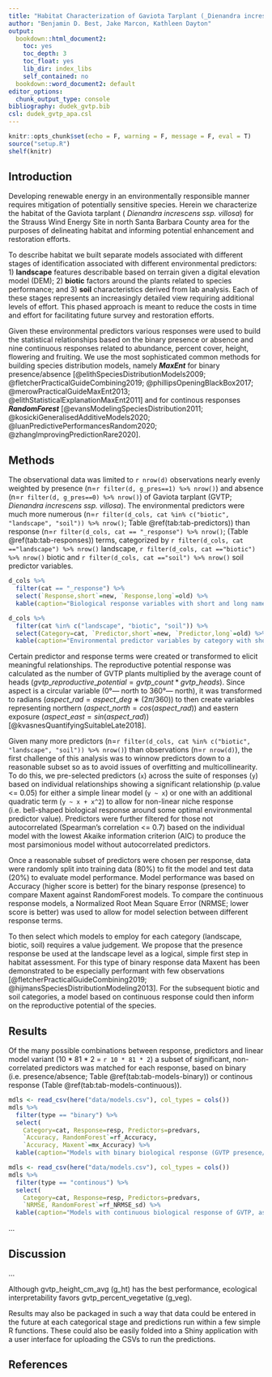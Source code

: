 ```yaml
---
title: "Habitat Characterization of Gaviota Tarplant (_Dienandra increscens ssp. villosa_)"
author: "Benjamin D. Best, Jake Marcon, Kathleen Dayton"
output:
  bookdown::html_document2:
    toc: yes
    toc_depth: 3
    toc_float: yes
    lib_dir: index_libs
    self_contained: no
  bookdown::word_document2: default
editor_options:
  chunk_output_type: console
bibliography: dudek_gvtp.bib
csl: dudek_gvtp_apa.csl
---
```


```r
knitr::opts_chunk$set(echo = F, warning = F, message = F, eval = T)
source("setup.R")
shelf(knitr)
```

## Introduction

Developing renewable energy in an environmentally responsible manner requires mitigation of potentially sensitive species. Herein we characterize the habitat of the Gaviota tarplant ( _Dienandra increscens ssp. villosa_) for the Strauss Wind Energy Site in north Santa Barbara County area for the purposes of delineating habitat and informing potential enhancement and restoration efforts.

To describe habitat we built separate models associated with different stages of identification associated with different environmental predictors: 1) **landscape** features describable based on terrain given a digital elevation model (DEM); 2) **biotic** factors around the plants related to species performance; and 3) **soil** characteristics derived from lab analysis. Each of these stages represents an increasingly detailed view requiring additional levels of effort. This phased approach is meant to reduce the costs in time and effort for facilitating future survey and restoration efforts.

Given these environmental predictors various responses were used to build the statistical relationships based on the binary presence or absence and nine continuous responses related to abundance, percent cover, height, flowering and fruiting. We use the most sophisticated common methods for building species distribution models, namely _**MaxEnt**_ for binary presence/absence [@elithSpeciesDistributionModels2009; @fletcherPracticalGuideCombining2019; @phillipsOpeningBlackBox2017; @merowPracticalGuideMaxEnt2013; @elithStatisticalExplanationMaxEnt2011] and for continous responses _**RandomForest**_ [@evansModelingSpeciesDistribution2011; @kosickiGeneralisedAdditiveModels2020; @luanPredictivePerformancesRandom2020; @zhangImprovingPredictionRare2020].

## Methods

The observational data was limited to `r nrow(d)` observations nearly evenly weighted by presence (n=`r filter(d, g_pres==1) %>% nrow()`) and absence (n=`r filter(d, g_pres==0) %>% nrow()`) of Gaviota tarplant (GVTP; _Dienandra increscens ssp. villosa_). The environmental predictors were much more numerous (n=`r filter(d_cols, cat %in% c("biotic", "landscape", "soil")) %>% nrow()`; Table \@ref(tab:tab-predictors)) than response (n=`r filter(d_cols, cat == "_response") %>% nrow()`; (Table \@ref(tab:tab-responses)) terms, categorized by `r filter(d_cols, cat =="landscape") %>% nrow()` landscape, `r filter(d_cols, cat =="biotic") %>% nrow()` biotic and `r filter(d_cols, cat =="soil") %>% nrow()` soil predictor variables.

```r
d_cols %>% 
  filter(cat == "_response") %>% 
  select(`Response,short`=new, `Response,long`=old) %>% 
  kable(caption="Biological response variables with short and long names.")
```

```r
d_cols %>% 
  filter(cat %in% c("landscape", "biotic", "soil")) %>% 
  select(Category=cat, `Predictor,short`=new, `Predictor,long`=old) %>% 
  kable(caption="Environmental predictor variables by category with short and long names.")
```

Certain predictor and response terms were created or transformed to elicit meaningful relationships. The reproductive potential response was calculated as the number of GVTP plants multiplied by the average count of heads ($gvtp\_reproductive\_potential = gvtp\_count * gvtp\_heads$). Since aspect is a circular variable (0°— north to 360°— north), it was  transformed to radians ($aspect\_rad = aspect\_deg ∗ (2π/360)$) to then create variables representing northern ($aspect\_north =cos(aspect\_rad)$) and eastern exposure ($aspect\_east = sin(aspect\_rad)$) [@kvasnesQuantifyingSuitableLate2018].

Given many more predictors (n=`r filter(d_cols, cat %in% c("biotic", "landscape", "soil")) %>% nrow()`) than observations (n=`r nrow(d)`), the first challenge of this analysis was to winnow predictors down to a reasonable subset so as to avoid issues of overfitting and multicollinearity. To do this, we pre-selected predictors (`x`) across the suite of responses (`y`) based on individual relationships showing a significant relationship (p.value <= 0.05) for either a simple linear model (`y ~ x`) or one with an additional quadratic term (`y ~ x + x^2`) to allow for non-linear niche response (i.e. bell-shaped biological response around some optimal environmental predictor value). Predictors were further filtered for those not autocorrelated (Spearman's correlation <= 0.7) based on the individual model with the lowest Akaike information criterion (AIC) to produce the most parsimonious model without autocorrelated predictors. 

Once a reasonable subset of predictors were chosen per response, data were randomly split into training data (80%) to fit the model and test data (20%) to evaluate model performance. Model performance was based on Accuracy (higher score is better) for the binary response (presence) to compare Maxent against RandomForest models. To compare the continuous response models, a Normalized Root Mean Square Error (NRMSE; lower score is better) was used to allow for model selection between different response terms.

To then select which models to employ for each category (landscape, biotic, soil) requires a value judgement. We propose that the presence response be used at the landscape level as a logical, simple first step in habitat assessment. For this type of binary response data Maxent has been demonstrated to be especially performant with few observations [@fletcherPracticalGuideCombining2019; @hijmansSpeciesDistributionModeling2013]. For the subsequent biotic and soil categories, a model based on continuous response could then inform on the reproductive potential of the species.

## Results

Of the many possible combinations between response, predictors and linear model variant (10 \* 81 \* 2 = `r 10 * 81 * 2`) a subset of significant, non-correlated predictors was matched for each response, based on binary (i.e. presence/absence; Table \@ref(tab:tab-models-binary)) or continous response (Table \@ref(tab:tab-models-continuous)).

```r
mdls <- read_csv(here("data/models.csv"), col_types = cols())
mdls %>% 
  filter(type == "binary") %>% 
  select(
    Category=cat, Response=resp, Predictors=predvars, 
    `Accuracy, RandomForest`=rf_Accuracy,
    `Accuracy, Maxent`=mx_Accuracy) %>% 
  kable(caption="Models with binary biological response (GVTP presence/absence), assessed by Accuracy between modeling methods of Maxent and RandomForest.")
```

```r
mdls <- read_csv(here("data/models.csv"), col_types = cols())
mdls %>% 
  filter(type == "continous") %>% 
  select(
    Category=cat, Response=resp, Predictors=predvars, 
    `NRMSE, RandomForest`=rf_NRMSE_sd) %>% 
  kable(caption="Models with continuous biological response of GVTP, assessed between RandomForest models with Normalized Root Mean Square Error (NRMSE).")
```

...

## Discussion

...

Although gvtp_height_cm_avg (g_ht) has the best performance, ecological interpretability favors gvtp_percent_vegetative (g_veg).

Results may also be packaged in such a way that data could be entered in the future at each categorical stage and predictions run within a few simple R functions. These could also be easily folded into a Shiny application with a user interface for uploading the CSVs to run the predictions.

## References


